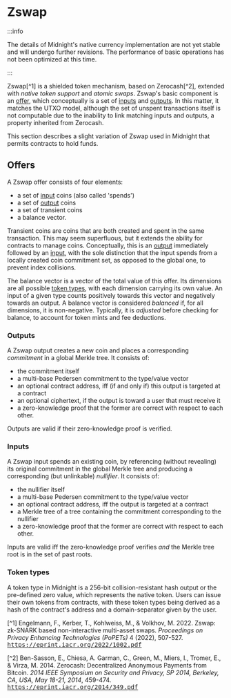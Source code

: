 ---
---

# Zswap

:::info

The details of Midnight's native currency implementation are not yet stable and will
undergo further revisions. The performance of basic operations has not been
optimized at this time.

:::

Zswap[^1] is a shielded token mechanism, based on Zerocash[^2], extended
with *native token support* and *atomic swaps*. Zswap's basic component is
an [offer](#offers), which conceptually is a set of [inputs](#inputs) and
[outputs](#outputs). In this matter, it matches the UTXO model, although the
set of unspent transactions itself is not computable due to the inability to
link matching inputs and outputs, a property inherited from Zerocash.

This section describes a slight variation of Zswap used in Midnight that
permits contracts to hold funds.

## Offers

A Zswap offer consists of four elements:

- a set of [input](#inputs) coins (also called 'spends')
- a set of [output](#outputs) coins
- a set of transient coins
- a balance vector.

Transient coins are coins that are both created and spent in the same
transaction. This may seem superfluous, but it extends the ability for
contracts to manage coins. Conceptually, this is an [output](#outputs)
immediately followed by an [input](#inputs), with the sole distinction that the
input spends from a locally created coin commitment set, as opposed to the
global one, to prevent index collisions.

The balance vector is a vector of the total value of this offer. Its
dimensions are all possible [token types](#token-types), with each dimension
carrying its own value. An input of a given type counts positively towards this
vector and negatively towards an output. A balance vector is considered *balanced* if,
for all dimensions, it is non-negative. Typically, it is *adjusted* before
checking for balance, to account for token mints and fee deductions.

### Outputs

A Zswap output creates a new coin and places a corresponding *commitment* in a
global Merkle tree. It consists of:

- the commitment itself
- a multi-base Pedersen commitment to the type/value vector
- an optional contract address, iff (if and only if) this output is targeted at a contract
- an optional ciphertext, if the output is toward a user that must receive it
- a zero-knowledge proof that the former are correct with respect to each other.

Outputs are valid if their zero-knowledge proof is verified.

### Inputs

A Zswap input spends an existing coin, by referencing (without revealing) its
original commitment in the global Merkle tree and producing a corresponding
(but unlinkable) *nullifier*. It consists of:

- the nullifier itself
- a multi-base Pedersen commitment to the type/value vector
- an optional contract address, iff the output is targeted at a contract
- a Merkle tree of a tree containing the commitment corresponding to the nullifier
- a zero-knowledge proof that the former are correct with respect to each other.

Inputs are valid iff the zero-knowledge proof verifies *and* the Merkle tree
root is in the set of past roots.

### Token types

A token type in Midnight is a 256-bit collision-resistant hash output or the
pre-defined zero value, which represents the native token. Users can issue their own tokens
from contracts, with these token types being derived as a hash of the
contract's address and a domain-separator given by the user.

[^1] Engelmann, F., Kerber, T., Kohlweiss, M., & Volkhov, M. 2022. Zswap: zk-SNARK based non-interactive multi-asset swaps. *Proceedings on Privacy Enhancing Technologies (PoPETs)* 4 (2022), 507-527. <tt>https://eprint.iacr.org/2022/1002.pdf</tt>

[^2] Ben-Sasson, E., Chiesa, A. Garman, C., Green, M., Miers, I., Tromer, E., & Virza, M. 2014. Zerocash: Decentralized Anonymous Payments from Bitcoin. *2014 IEEE Symposium on Security and Privacy, SP 2014, Berkeley, CA, USA, May 18-21, 2014*, 459-474. <tt>https://eprint.iacr.org/2014/349.pdf</tt>
